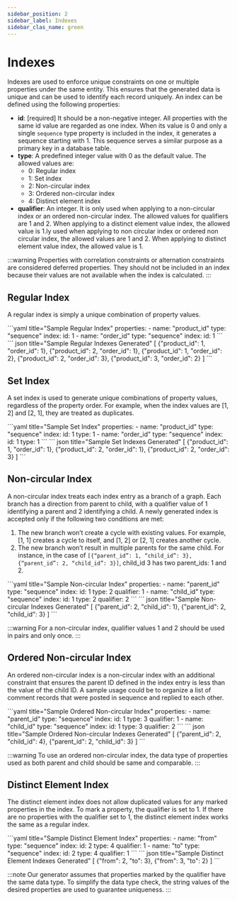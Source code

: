 ```yaml
---
sidebar_position: 2
sidebar_label: Indexes
sidebar_clas_name: green
---
```



# Indexes

Indexes are used to enforce unique constraints on one or multiple properties under the same entity. This ensures that the generated data is unique and can be used to identify each record uniquely. An index can be defined using the following properties:

- **id**: [required] It should be a non-negative integer. All properties with the same id value are regarded as one index. When its value is 0 and only a single `sequence` type property is included in the index, it generates a sequence starting with 1. This sequence serves a similar purpose as a primary key in a database table.
- **type**: A predefined integer value with 0 as the default value. The allowed values are:
    - 0: Regular index
    - 1: Set index
    - 2: Non-circular index
    - 3: Ordered non-circular index
    - 4: Distinct element index
- **qualifier**: An integer. It is only used when applying to a non-circular index or an ordered non-circular index. The allowed values for qualifiers are 1 and 2. When applying to a distinct element value index, the allowed value is 1.ly used when applying to non circular index or ordered non circular index, the allowed values are 1 and 2. When applying to distinct element value index, the allowed value is 1.

:::warning
Properties with correlation constraints or alternation constraints are considered deferred properties. They should not be included in an index because their values are not available when the index is calculated.
:::

## Regular Index
A regular index is simply a unique combination of property values.

<Tabs defaultValue="index" groupId="regular-index">
  <TabItem value="index" label="Sample Regular Index">
    ```yaml title="Sample Regular Index"
        properties:
          - name: "product_id"
            type: "sequence"
            index:
              id: 1
          - name: "order_id"
            type: "sequence"
            index:
              id: 1
    ```
  </TabItem>
  <TabItem value="output" label="Sample Output">
    ``` json title="Sample Regular Indexes Generated"
        [
          {"product_id": 1, "order_id": 1},
          {"product_id": 2, "order_id": 1},
          {"product_id": 1, "order_id": 2},
          {"product_id": 2, "order_id": 3},
          {"product_id": 3, "order_id": 2}
        ]
    ```
  </TabItem>
</Tabs>

## Set Index
A set index is used to generate unique combinations of property values, regardless of the property order. For example, when the index values are [1, 2] and [2, 1], they are treated as duplicates.

<Tabs defaultValue="index" groupId="set-index">
  <TabItem value="index" label="Sample Set Index">
    ```yaml title="Sample Set Index"
       properties:
         - name: "product_id"
           type: "sequence"
           index:
             id: 1
             type: 1
         - name: "order_id"
           type: "sequence"
           index:
             id: 1
             type: 1
    ```
  </TabItem>
  <TabItem value="output" label="Sample Output">
    ``` json title="Sample Set Indexes Generated"
        [
          {"product_id": 1, "order_id": 1},
          {"product_id": 2, "order_id": 1},
          {"product_id": 2, "order_id": 3}
        ]
    ```
  </TabItem>
</Tabs>

## Non-circular Index
A non-circular index treats each index entry as a branch of a graph. Each branch has a direction from parent to child, with a qualifier value of 1 identifying a parent and 2 identifying a child. A newly generated index is accepted only if the following two conditions are met:

1. The new branch won’t create a cycle with existing values. For example, [1, 1] creates a cycle to itself, and [1, 2] or [2, 1] creates another cycle.
2. The new branch won’t result in multiple parents for the same child. For instance, in the case of `[{“parent_id”: 1, “child_id”: 3}, {“parent_id”: 2, “child_id”: 3}]`, child_id 3 has two parent_ids: 1 and 2.

<Tabs defaultValue="index" groupId="non-circular-index">
  <TabItem value="index" label="Sample Non-circular Index">
    ```yaml title="Sample Non-circular Index"
       properties:
         - name: "parent_id"
           type: "sequence"
           index:
             id: 1
             type: 2
             qualifier: 1
         - name: "child_id"
           type: "sequence"
           index:
             id: 1
             type: 2
             qualifier: 2
    ```
  </TabItem>
  <TabItem value="output" label="Sample Output">
    ``` json title="Sample Non-circular Indexes Generated"
        [
          {"parent_id": 2, "child_id": 1},
          {"parent_id": 2, "child_id": 3}
        ]
    ```
  </TabItem>
</Tabs>

:::warning
For a non-circular index, qualifier values 1 and 2 should be used in pairs and only once.
:::

## Ordered Non-circular Index
An ordered non-circular index is a non-circular index with an additional constraint that ensures the parent ID defined in the index entry is less than the value of the child ID. A sample usage could be to organize a list of comment records that were posted in sequence and replied to each other.

<Tabs defaultValue="index" groupId="ordered-non-circular-index">
  <TabItem value="index" label="Sample Ordered Non-circular Index">
    ```yaml title="Sample Ordered Non-circular Index"
       properties:
         - name: "parent_id"
           type: "sequence"
           index:
             id: 1
             type: 3
             qualifier: 1
         - name: "child_id"
           type: "sequence"
           index:
             id: 1
             type: 3
             qualifier: 2
    ```
  </TabItem>
  <TabItem value="output" label="Sample Output">
    ``` json title="Sample Ordered Non-circular Indexes Generated"
        [
          {"parent_id": 2, "child_id": 4},
          {"parent_id": 2, "child_id": 3}
        ]
    ```
  </TabItem>
</Tabs>

:::warning
To use an ordered non-circular index, the data type of properties used as both parent and child should be same and comparable.
:::

## Distinct Element Index
The distinct element index does not allow duplicated values for any marked properties in the index. To mark a property, the qualifier is set to 1. If there are no properties with the qualifier set to 1, the distinct element index works the same as a regular index.

<Tabs defaultValue="index" groupId="distinct-element-index">
  <TabItem value="index" label="Distinct Element Index">
    ```yaml title="Sample Distinct Element Index"
       properties:
         - name: "from"
           type: "sequence"
           index:
             id: 2
             type: 4
             qualifier: 1
         - name: "to"
           type: "sequence"
           index:
             id: 2
             type: 4
             qualifier: 1
    ```
  </TabItem>
  <TabItem value="output" label="Sample Output">
    ``` json title="Sample Distinct Element Indexes Generated"
        [
          {"from": 2, "to": 3},
          {"from": 3, "to": 2}
        ]
    ```
  </TabItem>
</Tabs>



:::note
Our generator assumes that properties marked by the qualifier have the same data type. To simplify the data type check, the string values of the desired properties are used to guarantee uniqueness.
:::